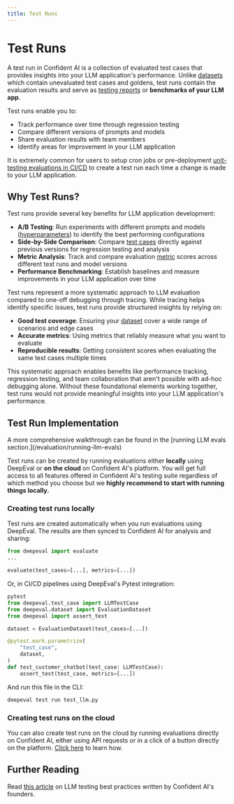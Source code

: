```yaml
---
title: Test Runs
---
```



# Test Runs

A test run in Confident AI is a collection of evaluated test cases that provides insights into your LLM application's performance. Unlike [datasets](/concepts/datasets) which contain unevaluated test cases and goldens, test runs contain the evaluation results and serve as [testing reports](/evaluation/testing-reports) or **benchmarks of your LLM app**.

Test runs enable you to:

- Track performance over time through regression testing
- Compare different versions of prompts and models
- Share evaluation results with team members
- Identify areas for improvement in your LLM application

It is extremely common for users to setup cron jobs or pre-deployment [unit-testing evaluations in CI/CD](/evaluation/unit-testing-in-cicd) to create a test run each time a change is made to your LLM application.

## Why Test Runs?

Test runs provide several key benefits for LLM application development:

- **A/B Testing**: Run experiments with different prompts and models ([hyperparameters](/concepts/hyperparameters)) to identify the best performing configurations
- **Side-by-Side Comparison**: Compare [test cases](/concepts/test-cases) directly against previous versions for regression testing and analysis
- **Metric Analysis**: Track and compare evaluation [metric](/concepts/metrics) scores across different test runs and model versions
- **Performance Benchmarking**: Establish baselines and measure improvements in your LLM application over time

Test runs represent a more systematic approach to LLM evaluation compared to one-off debugging through tracing. While tracing helps identify specific issues, test runs provide structured insights by relying on:

- **Good test coverage**: Ensuring your [dataset](/concepts/datasets) cover a wide range of scenarios and edge cases
- **Accurate metrics**: Using metrics that reliably measure what you want to evaluate
- **Reproducible results**: Getting consistent scores when evaluating the same test cases multiple times

This systematic approach enables benefits like performance tracking, regression testing, and team collaboration that aren't possible with ad-hoc debugging alone. Without these foundational elements working together, test runs would not provide meaningful insights into your LLM application's performance.

## Test Run Implementation

<Callout>
  A more comprehensive walkthrough can be found in the [running LLM evals
  section.](/evaluation/running-llm-evals)
</Callout>

Test runs can be created by running evaluations either **locally** using DeepEval or **on the cloud** on Confident AI's platform. You will get full access to all features offered in Confident AI's testing suite regardless of which method you choose but we **highly recommend to start with running things locally.**

### Creating test runs locally

Test runs are created automatically when you run evaluations using DeepEval. The results are then synced to Confident AI for analysis and sharing:

```python copy showLineNumbers
from deepeval import evaluate
...

evaluate(test_cases=[...], metrics=[...])
```

Or, in CI/CD pipelines using DeepEval's Pytest integration:

```python filename="test_llm.py" copy showLineNumbers
pytest
from deepeval.test_case import LLMTestCase
from deepeval.dataset import EvaluationDataset
from deepeval import assert_test

dataset = EvaluationDataset(test_cases=[...])

@pytest.mark.parametrize(
    "test_case",
    dataset,
)
def test_customer_chatbot(test_case: LLMTestCase):
    assert_test(test_case, metrics=[...])
```

And run this file in the CLI:

```bash
deepeval test run test_llm.py
```

### Creating test runs on the cloud

You can also create test runs on the cloud by running evaluations directly on Confident AI, either using API requests or in a click of a button directly on the platform. [Click here](/evaluation/running-llm-evals#run-llm-evals-on-the-cloud) to learn how.

## Further Reading

Read [this article](https://www.confident-ai.com/blog/llm-testing-in-2024-top-methods-and-strategies) on LLM testing best practices written by Confident AI's founders.
